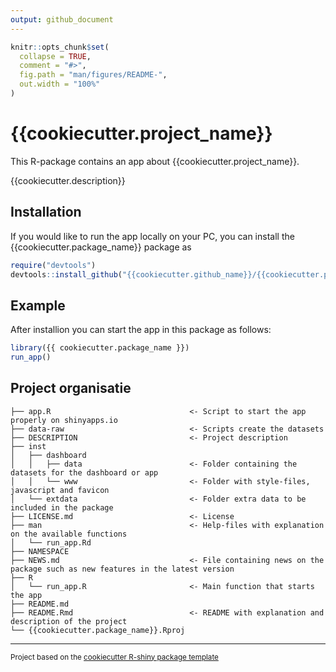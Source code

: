 ```yaml
---
output: github_document
---
```


<!-- README.md is generated from README.Rmd. Please edit that file -->

```r
knitr::opts_chunk$set(
  collapse = TRUE,
  comment = "#>",
  fig.path = "man/figures/README-",
  out.width = "100%"
)
```

# {{cookiecutter.project_name}}

<!-- badges: start -->
<!-- badges: end -->

This R-package contains an app about {{cookiecutter.project_name}}.

{{cookiecutter.description}}


## Installation

If you would like to run the app locally on your PC, you can install the {{cookiecutter.package_name}} package as

``` r
require("devtools")
devtools::install_github("{{cookiecutter.github_name}}/{{cookiecutter.package_name}}")
```

## Example

After installion you can start the app in this package as follows:

```r
library({{ cookiecutter.package_name }})
run_app()
```

## Project organisatie

```
├── app.R                               <- Script to start the app properly on shinyapps.io
├── data-raw                            <- Scripts create the datasets
├── DESCRIPTION                         <- Project description
├── inst
│   ├── dashboard
│   │   ├── data                        <- Folder containing the datasets for the dashboard or app
│   │   └── www                         <- Folder with style-files, javascript and favicon
│   └── extdata                         <- Folder extra data to be included in the package
├── LICENSE.md                          <- License
├── man                                 <- Help-files with explanation on the available functions
│   └── run_app.Rd
├── NAMESPACE
├── NEWS.md                             <- File containing news on the package such as new features in the latest version
├── R                                
│   └── run_app.R                       <- Main function that starts the app
├── README.md
├── README.Rmd                          <- README with explanation and description of the project
└── {{cookiecutter.package_name}}.Rproj
```

--------

<p><small>Project based on the <a target="_blank" href="https://github.com/reidhin/cookiecutter/tree/main/Rshiny_package">cookiecutter R-shiny package template</a></small></p>

